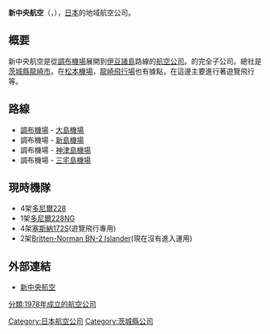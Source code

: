 {{Airline infobox |
airline = 新中央航空 <br> {{lang|ja|新中央航空}} <br> {{lang|en|New Central Airlines}} |
logo = New Central Air Service Do-228NG(JA34CA) (9171121809).jpg|
logo_size = 250|
fleet_size = 5|
destinations = 4|
IATA = |
ICAO = CUK |
callsign = CHUOH AIR|
parent = |
founded = 1978年12月15日|
headquarters = {{JPN}} [[茨城縣|茨城縣]] [[龍崎市|龍崎市]] |
key_people =|
hubs = {{JPN}} [[調布機場|調布機場]]|
focus_cities = |
frequent_flyer =|
lounge =|
alliance =|
website = http://www.central-air.co.jp/|
}}
{{japanese|japanese=新中央航空|kana=しんちゅうおうこうくう|romaji=Shinchūō Kōkū}}

'''新中央航空'''（{{lang-ja|新中央航空}}，{{lang-en|''New Central Airlines''}}），[[日本|日本]]的地域航空公司。

== 概要 ==
新中央航空是從[[調布機場|調布機場]]展開到[[伊豆諸島|伊豆諸島]]路線的[[航空公司|航空公司]]。{{link-ja|川田科技|川田テクノロジーズ}}的完全子公司。總社是[[茨城縣|茨城縣]][[龍崎市|龍崎市]]。在[[松本機場|松本機場]]，[[龍崎飛行場|龍崎飛行場]]也有據點，在這邊主要進行著遊覽飛行等。

== 路線 ==
*[[調布機場|調布機場]] - [[大島機場|大島機場]]
*調布機場 - [[新島機場|新島機場]]
*調布機場 - [[神津島機場|神津島機場]]
*調布機場 - [[三宅島機場|三宅島機場]]

== 現時機隊 ==
*4架[[多尼爾228|多尼爾228]]
*1架[[多尼爾228|多尼爾228NG]]
*4架[[塞斯納172|塞斯納172S]](遊覽飛行專用)
*2架[[Britten-Norman_BN-2_Islander|Britten-Norman BN-2 Islander]](現在沒有進入運用)

== 外部連結 ==
* [http://www.central-air.co.jp/ 新中央航空] {{Wayback|url=http://www.central-air.co.jp/ |date=20081223140018 }} {{ja}} {{en}}

{{日本航空公司}}
{{伊豆小笠原群島}}
{{DEFAULTSORT:Shin Chuo Koku}}
[[Category:日本航空公司|Category:日本航空公司]]
[[分類:1978年成立的航空公司|分類:1978年成立的航空公司]]
[[Category:茨城縣公司|Category:茨城縣公司]]